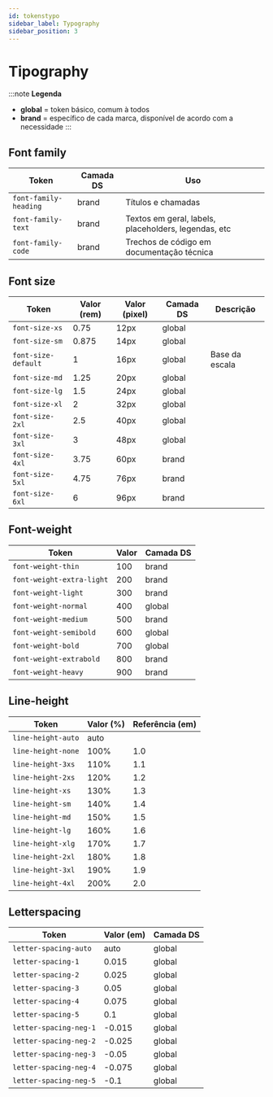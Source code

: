 ```yaml
---
id: tokenstypo
sidebar_label: Typography
sidebar_position: 3
---
```



# Tipography

:::note **Legenda**

- **global** = token básico, comum à todos
- **brand** = específico de cada marca, disponível de acordo com a necessidade
:::


## Font family

| Token                 | Camada DS | Uso                                                  |
| --------------------- | --------- | ---------------------------------------------------- |
| `font-family-heading` | brand     | Títulos e chamadas                                   |
| `font-family-text`    | brand     | Textos em geral, labels, placeholders, legendas, etc |
| `font-family-code`    | brand     | Trechos de código em documentação técnica            |


## Font size

| Token               | Valor (rem) | Valor (pixel) | Camada DS | Descrição      |
| ------------------- | ----------- | ------------- | --------- | ---------------|
| `font-size-xs`      | 0.75        | 12px          | global    |                |
| `font-size-sm`      | 0.875       | 14px          | global    |                |
| `font-size-default` | 1           | 16px          | global    | Base da escala |
| `font-size-md`      | 1.25        | 20px          | global    |                |
| `font-size-lg`      | 1.5         | 24px          | global    |                |
| `font-size-xl`      | 2           | 32px          | global    |                |
| `font-size-2xl`     | 2.5         | 40px          | global    |                |
| `font-size-3xl`     | 3           | 48px          | global    |                |
| `font-size-4xl`     | 3.75        | 60px          | brand     |                |
| `font-size-5xl`     | 4.75        | 76px          | brand     |                |
| `font-size-6xl`     | 6           | 96px          | brand     |                |


## Font-weight

| Token                     | Valor | Camada DS |
| ------------------------- | ----- | --------- |
| `font-weight-thin`        | 100   | brand     |
| `font-weight-extra-light` | 200   | brand     |
| `font-weight-light`       | 300   | brand     |
| `font-weight-normal`      | 400   | global    |
| `font-weight-medium`      | 500   | brand     |
| `font-weight-semibold`    | 600   | global    |
| `font-weight-bold`        | 700   | global    |
| `font-weight-extrabold`   | 800   | brand     |
| `font-weight-heavy`       | 900   | brand     |

## Line-height

| Token              | Valor (%) | Referência (em) |
|--------------------|-----------|-----------------|
| `line-height-auto` | auto      |                 |
| `line-height-none` | 100%      | 1.0             |
| `line-height-3xs ` | 110%      | 1.1             |
| `line-height-2xs ` | 120%      | 1.2             |
| `line-height-xs `  | 130%      | 1.3             |
| `line-height-sm`   | 140%      | 1.4             |
| `line-height-md`   | 150%      | 1.5             |
| `line-height-lg`   | 160%      | 1.6             |
| `line-height-xlg`  | 170%      | 1.7             |
| `line-height-2xl`  | 180%      | 1.8             |
| `line-height-3xl`  | 190%      | 1.9             |
| `line-height-4xl`  | 200%      | 2.0             |

## Letterspacing

| Token                  | Valor (em) | Camada DS |
| ---------------------- | ---------- | --------- |
| `letter-spacing-auto`  | auto       | global    |
| `letter-spacing-1`     | 0.015      | global    |
| `letter-spacing-2`     | 0.025      | global    |
| `letter-spacing-3`     | 0.05       | global    |
| `letter-spacing-4`     | 0.075      | global    |
| `letter-spacing-5`     | 0.1        | global    |
| `letter-spacing-neg-1` | -0.015     | global    |
| `letter-spacing-neg-2` | -0.025     | global    |
| `letter-spacing-neg-3` | -0.05      | global    |
| `letter-spacing-neg-4` | -0.075     | global    |
| `letter-spacing-neg-5` | -0.1       | global    |

